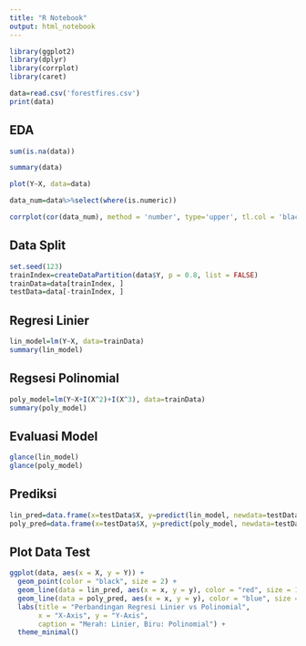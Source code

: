 ---
title: "R Notebook"
output: html_notebook
---

```{r}
library(ggplot2)
library(dplyr)
library(corrplot)
library(caret)
```

```{r}
data=read.csv('forestfires.csv')
print(data)
```

## EDA

```{r}
sum(is.na(data))
```

```{r}
summary(data)
```

```{r}
plot(Y~X, data=data)
```

```{r}
data_num=data%>%select(where(is.numeric))
```

```{r}
corrplot(cor(data_num), method = 'number', type='upper', tl.col = 'black', number.cex = 0.8)
```

## Data Split

```{r}
set.seed(123)
trainIndex=createDataPartition(data$Y, p = 0.8, list = FALSE)
trainData=data[trainIndex, ]
testData=data[-trainIndex, ]
```

## Regresi Linier

```{r}
lin_model=lm(Y~X, data=trainData)
summary(lin_model)
```

## Regsesi Polinomial

```{r}
poly_model=lm(Y~X+I(X^2)+I(X^3), data=trainData)
summary(poly_model)
```

## Evaluasi Model

```{r}
glance(lin_model)
glance(poly_model)
```

## Prediksi

```{r}
lin_pred=data.frame(x=testData$X, y=predict(lin_model, newdata=testData))
poly_pred=data.frame(x=testData$X, y=predict(poly_model, newdata=testData))
```

## Plot Data Test

```{r}
ggplot(data, aes(x = X, y = Y)) +
  geom_point(color = "black", size = 2) +
  geom_line(data = lin_pred, aes(x = x, y = y), color = "red", size = 1, linetype = "dashed") +
  geom_line(data = poly_pred, aes(x = x, y = y), color = "blue", size = 1) +
  labs(title = "Perbandingan Regresi Linier vs Polinomial",
       x = "X-Axis", y = "Y-Axis",
       caption = "Merah: Linier, Biru: Polinomial") +
  theme_minimal()
```
